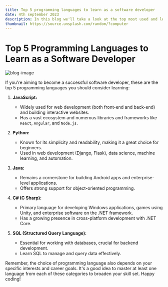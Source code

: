 ```yaml
---
title: Top 5 programming languages to learn as a software developer
date: 4th september 2023
description: In this blog we'll take a look at the top most used and loved programming languages around the world.
thumbnail: https://source.unsplash.com/random/?computer
---
```


# Top 5 Programming Languages to Learn as a Software Developer

![blog-image](https://res.cloudinary.com/dn6bzdlno/image/upload/v1693884568/Best-Programming-Languages-to-Start-Learning-Today_iptvhi.jpg)

If you're aiming to become a successful software developer, these are the top 5 programming languages you should consider learning:

1. **JavaScript:**

   - Widely used for web development (both front-end and back-end) and building interactive websites.
   - Has a vast ecosystem and numerous libraries and frameworks like `React`, `Angular`, and `Node.js`.

2. **Python:**

   - Known for its simplicity and readability, making it a great choice for beginners.
   - Used in web development (Django, Flask), data science, machine learning, and automation.

3. **Java:**

   - Remains a cornerstone for building Android apps and enterprise-level applications.
   - Offers strong support for object-oriented programming.

4. **C# (C Sharp):**

   - Primary language for developing Windows applications, games using Unity, and enterprise software on the .NET framework.
   - Has a growing presence in cross-platform development with .NET Core.

5. **SQL (Structured Query Language):**
   - Essential for working with databases, crucial for backend development.
   - Learn SQL to manage and query data effectively.

Remember, the choice of programming language also depends on your specific interests and career goals. It's a good idea to master at least one language from each of these categories to broaden your skill set. Happy coding!
